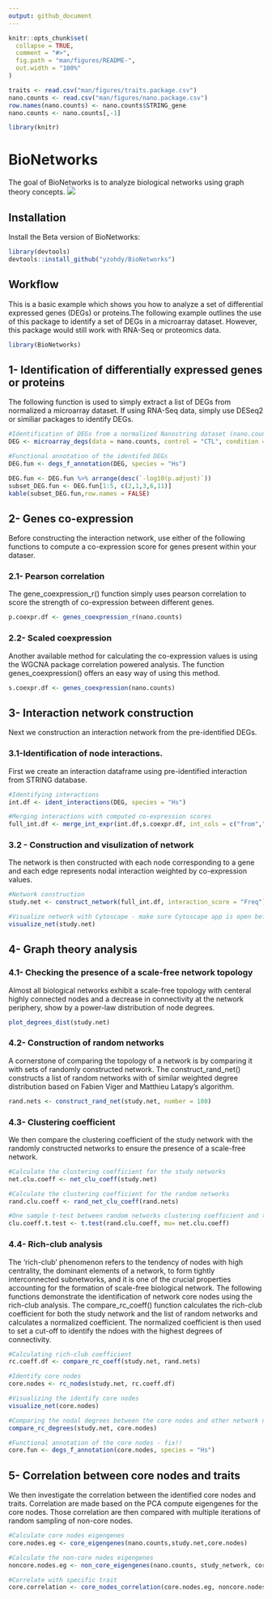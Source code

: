 ```yaml
---
output: github_document
---
```


<!-- README.md is generated from README.Rmd. Please ed  it that file -->

```r
knitr::opts_chunk$set(
  collapse = TRUE,
  comment = "#>",
  fig.path = "man/figures/README-",
  out.width = "100%"
)

traits <- read.csv("man/figures/traits.package.csv")
nano.counts <- read.csv("man/figures/nano.package.csv")
row.names(nano.counts) <- nano.counts$STRING_gene
nano.counts <- nano.counts[,-1]

library(knitr)
```

# BioNetworks

<!-- badges: start -->
<!-- badges: end -->

The goal of BioNetworks is to analyze biological networks using graph theory concepts.
![](man/figures/README-Network.png)

## Installation

Install the Beta version of BioNetworks:

``` r
library(devtools)
devtools::install_github("yzohdy/BioNetworks")
```

## Workflow

This is a basic example which shows you how to analyze a set of differential expressed genes (DEGs) or proteins.The following example outlines the use of this package to identify a set of DEGs in a microarray dataset. However, this package would still work with RNA-Seq or proteomics data.

```r
library(BioNetworks)
```

## 1- Identification of differentially expressed genes or proteins
The following function is used to simply extract a list of DEGs from normalized a microarray dataset. If using RNA-Seq data, simply use DESeq2 or similiar packages to identify DEGs.

```r

#Identification of DEGs from a normalized Nanostring dataset (nano.counts)
DEG <- microarray_degs(data = nano.counts, control = "CTL", condition = "RX")

#Functional annotation of the identifed DEGs
DEG.fun <- degs_f_annotation(DEG, species = "Hs")
```
``` r
DEG.fun <- DEG.fun %>% arrange(desc(`-log10(p.adjust)`))
subset_DEG.fun <- DEG.fun[1:5, c(2,1,3,6,11)]
kable(subset_DEG.fun,row.names = FALSE)
```

## 2- Genes co-expression
Before constructing the interaction network, use either of the following functions to compute a co-expression score for genes present within your dataser.

### 2.1- Pearson correlation
The gene_coexpression_r() function simply uses pearson correlation to score the strength of co-expression between different genes.
```r
p.coexpr.df <- genes_coexpression_r(nano.counts)
```

### 2.2- Scaled coexpression
Another available method for calculating the co-expression values is using the WGCNA package correlation powered analysis. The function genes_coexpression() offers an easy way of using this method.
```r
s.coexpr.df <- genes_coexpression(nano.counts)
```
## 3- Interaction network construction
Next we construction an interaction network from the pre-identified DEGs.

### 3.1-Identification of node interactions.
First we create an interaction dataframe using pre-identified interaction from STRING database.
```r
#Identifying interactions
int.df <- ident_interactions(DEG, species = "Hs")

#Merging interactions with computed co-expression scores
full_int.df <- merge_int_expr(int.df,s.coexpr.df, int_cols = c("from","to"),coexpr_cols = c("Var1", "Var2"))
```

### 3.2 - Construction and visulization of network
The network is then constructed with each node corresponding to a gene and each edge represents nodal interaction weighted by co-expression values.
```r
#Network construction
study.net <- construct_network(full_int.df, interaction_score = "Freq")

#Visualize network with Cytoscape - make sure Cytoscape app is open before running this function
visualize_net(study.net)
```

## 4- Graph theory analysis

### 4.1- Checking the presence of a scale-free network topology
Almost all biological networks exhibit a scale-free topology with centeral highly connected nodes and a decrease in connectivity at the network periphery, show by a power-law distribution of node degrees.
```r
plot_degrees_dist(study.net)
```

### 4.2- Construction of random networks
A cornerstone of comparing the topology of a network is by comparing it with sets of randomly constructed network. The construct_rand_net() constructs a list of random networks with of similar weighted degree distribution based on Fabien Viger and Matthieu Latapy's algorithm.
```r
rand.nets <- construct_rand_net(study.net, number = 100)
```

### 4.3- Clustering coefficient
We then compare the clustering coefficient of the study network with the randomly constructed networks to ensure the presence of a scale-free network.
```r
#Calculate the clustering coefficient for the study networks
net.clu.coeff <- net_clu_coeff(study.net)

#Calculate the clustering coefficient for the random networks
rand.clu.coeff <- rand_net_clu_coeff(rand.nets)

#One sample t-test between random networks clustering coefficient and the study network
clu.coeff.t.test <- t.test(rand.clu.coeff, mu= net.clu.coeff)

```

### 4.4- Rich-club analysis
The ‘rich-club’ phenomenon refers to the tendency of nodes with high centrality, the dominant elements of a network, to form tightly interconnected subnetworks, and it is one of the crucial properties accounting for the formation of scale-free biological network. The following functions demonstrate the identification of network core nodes using the rich-club analysis. The compare_rc_coeff() function calculates the rich-club coefficient for both the study network and the list of random networks and calculates a normalized coefficient. The normalized coefficient is then used to set a cut-off to identify the ndoes with the highest degrees of connectivity.

```r
#Calculating rich-club coefficient
rc.coeff.df <- compare_rc_coeff(study.net, rand.nets)

#Identify core nodes
core.nodes <- rc_nodes(study.net, rc.coeff.df)

#Visualizing the identify core nodes
visualize_net(core.nodes)

#Comparing the nodal degrees between the core nodes and other network nodes
compare_rc_degrees(study.net, core.nodes)

#Functional annotation of the core nodes - fix!!
core.fun <- degs_f_annotation(core.nodes, species = "Hs") 
```

## 5- Correlation between core nodes and traits
We then investigate the correlation between the identified core nodes and traits. Correlation are made based on the PCA compute eigengenes for the core nodes. Those correlation are then compared with multiple iterations of random sampling of non-core nodes.

```r
#Calculate core nodes eigengenes
core.nodes.eg <- core_eigengenes(nano.counts,study.net,core.nodes)

#Calculate the non-core nodes eigengenes
noncore.nodes.eg <- non_core_eigengenes(nano.counts, study_network, core.nodes, number =100)

#Correlate with specific trait
core.correlation <- core_nodes_correlation(core.nodes.eg, noncore.nodes.eg, outcomes.df, tested_outcome = "survival")


```


